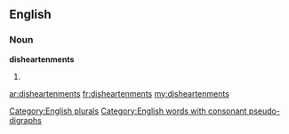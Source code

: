 ==English==

===Noun===
'''disheartenments'''

# {{plural of|[[disheartenment]]}}

[[Category:English plurals]]
[[Category:English words with consonant pseudo-digraphs]]

[[ar:disheartenments]]
[[fr:disheartenments]]
[[my:disheartenments]]